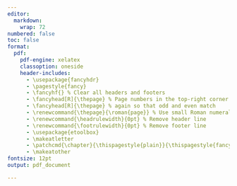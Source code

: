 ```yaml
---
editor: 
  markdown: 
    wrap: 72
numbered: false
toc: false 
format: 
  pdf:
    pdf-engine: xelatex
    classoption: oneside
    header-includes:
      - \usepackage{fancyhdr}
      - \pagestyle{fancy}
      - \fancyhf{} % Clear all headers and footers
      - \fancyhead[R]{\thepage} % Page numbers in the top-right corner
      - \fancyhead[R]{\thepage} % again so that odd and even match 
      - \renewcommand{\thepage}{\roman{page}} % Use small Roman numerals
      - \renewcommand{\headrulewidth}{0pt} % Remove header line
      - \renewcommand{\footrulewidth}{0pt} % Remove footer line
      - \usepackage{etoolbox}
      - \makeatletter
      - \patchcmd{\chapter}{\thispagestyle{plain}}{\thispagestyle{fancy}}{}{}
      - \makeatother
fontsize: 12pt
output: pdf_document

---
```

```{=latex}
\begin{titlepage}
\pagestyle{empty} % Disable headers and footers on the title page
\centering
{\Huge Migration, Urbanicity, and Health:} \\[1.5em] % Reduced spacing
{\Large Mutually Reinforcing Contextual and Compositional \\[0.5em]
Place-Based Determinants of Health} \\[3em] % Reduced spacing
{\Large \textbf{By Hannah Olson-Williams}} \\[1.5em] % Reduced spacing
A dissertation submitted in partial fulfillment of the requirements for the degree of \\[0.5em]
Doctor of Philosophy \\[0.5em]
(Epidemiology) \\[2em] % Reduced spacing
{\Large UNIVERSITY OF WISCONSIN-MADISON} \\[0.5em]
2024 \\[4em] % Reduced spacing

Date of final oral examination: November 19, 2024 \\[2em]

The dissertation is approved by the following members of the Final Oral Committee: \\[0.5em]

\raggedright % Left-align the following text
{\small % Reduce font size for this section
Amy Cochran (Chair), Assistant Professor, Population Health Sciences and Mathematics \\[0.1em]
Marjory Givens, Assistant Professor, Population Health Sciences \\[0.1em]
Jenna Nobles, Professor, Sociology \\[0.1em]
Paul Peppard, Professor, Population Health Sciences \\[0.1em]
Shaneda Warren Andersen, Associate Professor, Population Health Sciences
}
\end{titlepage}
\pagenumbering{roman} % Use Roman numerals for preliminary pages
\setcounter{page}{1} % Start numbering at 1
\pagestyle{fancy} % Re-enable headers and footers after the title page


\tableofcontents
\clearpage


\section*{Abstract}

Throughout this dissertation, we explore the interconnected impacts of
migration and urbanicity on place-based health determinants across the
United States. Traditional place-based health measures often overlook
the dynamic influence of migration, while conventional migration studies
typically do not assess the broader place-level health impacts on origin
and destination locations. By examining contextual (structural) and
compositional (individual) factors, we assess how migration flows
influence local health outcomes across varying urban and rural
environments. Using publicly accessible county-level data and IRS
migration flow records, we highlight how urbanicity and migration
patterns together shape place-based health disparities, with special
emphasis on mental health, premature mortality, and socioeconomic
factors. Employing advanced spatial and tensor decomposition models, we
aim to provide insight into the dynamics of population health, offering
implications for localized health policy interventions and resource
allocation across diverse communities.

\clearpage
\newpage

\section*{Declaration}
This thesis is an original work of my research and contains no material
which has been accepted for the award of any other degree or diploma at
any university or equivalent institution. To the best of my knowledge
and belief, this thesis contains no material previously written by
another person, except where due reference is made in the text of the
thesis.

I acknowledge the use of \href{https://chatgpt.com/}{ChatGPT 4o} to assist
with editorial writing, R code generation, and error correction. I
reviewed and edited the material produced by ChatGPT as needed, and I
take full responsibility for the content of this dissertation.

\section*{Publications included in this dissertation}

The material in \href{aim1.qmd}{Manuscript 1} was published in the
\emph{Community Mental Health Journal} on January 12,
2023 (\href{https://doi.org/10.1007/s10597-022-01082-x}{doi:10.1007/s10597-022-01082-x}).

\section*{Reproducibility statement}

This thesis is written referencing the 
\href{https://github.com/quarto-monash/thesis}{Monash Thesis Template} for Quarto to create
a reproducible environment. All materials (including the data sets and
source files) required to reproduce this document can be found at the
Github repository \href{https://github.com/hannaheow/dissertation}{github.com/hannaheow/dissertation}.



\clearpage
\section*{Acknowledgements}

First, I want to thank County Health Rankings and Roadmaps, especially the
data team: Christine, Matt, Jennifer, Eunice, Molly, Ganhua, Jess, Kate,
and Heri. You all believe in me and give me purpose, direction, and a
sense of community. My identity as a scientist and as a human has
been greatly shaped by the work we do together. I feel so lucky to have
the opportunity to learn from you all.

The Center for High Throughput Computing (CHTC) deserves a huge
shout-out as well. This research would not have been possible without
the resources available through CHTC and the guidance I received during
CHTC office hours.

I also want to recognize the University of Wisconsin Writing Center. I'm
grateful to have access to such incredible resources.

Many thanks to my advisor, Amy, for her patience and encouragement. I
couldn’t have asked for a better guide through this process.

To my badass PhD friends across departments—Megan, Susan, Erica, Juliet,
Haley, and April —thanks for cheerleading and commiserating!

Thank you to my parents, whose love gives me confidence to chase big
goals.

And finally, to Andrew, for keeping me caffeinated and laughing always.
```

```{=html}
<!--
The following line is required to re-set page numbering after preliminary material in the pdf output. Do not remove
-->
```
\clearpage\pagenumbering{arabic}\setcounter{page}{1}
